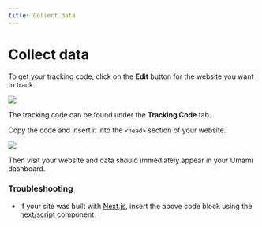 ```yaml
---
title: Collect data
---
```


# Collect data

To get your tracking code, click on the **Edit** button for the website you want to track.

<img src="https://content.umami.is/website/images/cloud/website-edit.png" />

The tracking code can be found under the **Tracking Code** tab.

Copy the code and insert it into the `<head>` section of your website.

<img src="https://content.umami.is/website/images/cloud/website-tracking-code.png" />

Then visit your website and data should immediately appear in your Umami dashboard.

### Troubleshooting

- If your site was built with [Next.js](https://nextjs.org/), insert the above code block using the [next/script](https://nextjs.org/docs/app/api-reference/components/script) component.
